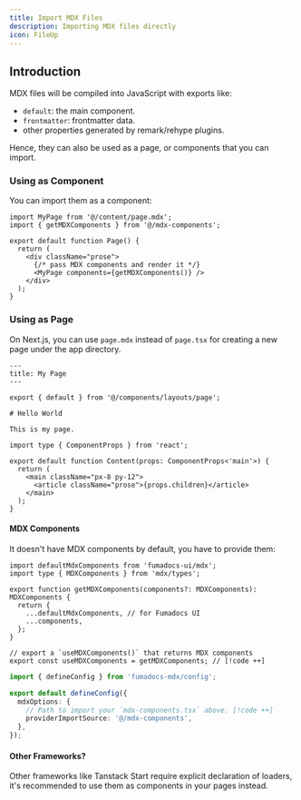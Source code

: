 ```yaml
---
title: Import MDX Files
description: Importing MDX files directly
icon: FileUp
---
```


## Introduction

MDX files will be compiled into JavaScript with exports like:

- `default`: the main component.
- `frontmatter`: frontmatter data.
- other properties generated by remark/rehype plugins.

Hence, they can also be used as a page, or components that you can import.

### Using as Component

You can import them as a component:

```tsx title="app/my-page.tsx"
import MyPage from '@/content/page.mdx';
import { getMDXComponents } from '@/mdx-components';

export default function Page() {
  return (
    <div className="prose">
      {/* pass MDX components and render it */}
      <MyPage components={getMDXComponents()} />
    </div>
  );
}
```

### Using as Page

On Next.js, you can use `page.mdx` instead of `page.tsx` for creating a new page under the app directory.

```mdx tab="app/my-page/page.mdx"
---
title: My Page
---

export { default } from '@/components/layouts/page';

# Hello World

This is my page.
```

```tsx tab="components/layouts/page.tsx"
import type { ComponentProps } from 'react';

export default function Content(props: ComponentProps<'main'>) {
  return (
    <main className="px-8 py-12">
      <article className="prose">{props.children}</article>
    </main>
  );
}
```

#### MDX Components

It doesn't have MDX components by default, you have to provide them:

```tsx tab="mdx-components.tsx"
import defaultMdxComponents from 'fumadocs-ui/mdx';
import type { MDXComponents } from 'mdx/types';

export function getMDXComponents(components?: MDXComponents): MDXComponents {
  return {
    ...defaultMdxComponents, // for Fumadocs UI
    ...components,
  };
}

// export a `useMDXComponents()` that returns MDX components
export const useMDXComponents = getMDXComponents; // [!code ++]
```

```ts tab="source.config.ts"
import { defineConfig } from 'fumadocs-mdx/config';

export default defineConfig({
  mdxOptions: {
    // Path to import your `mdx-components.tsx` above. [!code ++]
    providerImportSource: '@/mdx-components',
  },
});
```

#### Other Frameworks?

Other frameworks like Tanstack Start require explicit declaration of loaders, it's recommended to use them as components in your pages instead.
